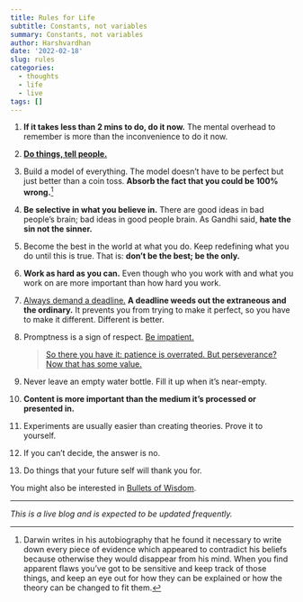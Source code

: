 ```yaml
---
title: Rules for Life
subtitle: Constants, not variables
summary: Constants, not variables
author: Harshvardhan
date: '2022-02-18'
slug: rules
categories:
  - thoughts
  - life
  - live
tags: []
---
```


1.  **If it takes less than 2 mins to do, do it now.** The mental overhead to remember is more than the inconvenience to do it now.

2.  [**Do things, tell people.**](http://carl.flax.ie/dothingstellpeople.html)

3.  Build a model of everything. The model doesn't have to be perfect but just better than a coin toss. **Absorb the fact that you could be 100% wrong.**[^1]

4.  **Be selective in what you believe in.** There are good ideas in bad people's brain; bad ideas in good people brain. As Gandhi said, **hate the sin not the sinner.**

5.  Become the best in the world at what you do. Keep redefining what you do until this is true. That is: **don't be the best; be the only.**

6.  **Work as hard as you can.** Even though who you work with and what you work on are more important than how hard you work.

7.  [Always demand a deadline.](https://kk.org/thetechnium/68-bits-of-unsolicited-advice/) **A deadline weeds out the extraneous and the ordinary.** It prevents you from trying to make it perfect, so you have to make it different. Different is better.

8.  Promptness is a sign of respect. [Be impatient.](https://www.benkuhn.net/impatient/)

    > [So there you have it: patience is overrated. But perseverance? Now that has some value.](https://chrisguillebeau.com/be-persistent-and-impatient)

9.  Never leave an empty water bottle. Fill it up when it's near-empty.

10. **Content is more important than the medium it's processed or presented in.**

11. Experiments are usually easier than creating theories. Prove it to yourself.

12. If you can't decide, the answer is no.

13. Do things that your future self will thank you for.

[^1]: Darwin writes in his autobiography that he found it necessary to write down every piece of evidence which appeared to contradict his beliefs because otherwise they would disappear from his mind. When you find apparent flaws you've got to be sensitive and keep track of those things, and keep an eye out for how they can be explained or how the theory can be changed to fit them.

You might also be interested in [Bullets of Wisdom](/wise/ "Bullets of Wisdom").

------------------------------------------------------------------------

*This is a live blog and is expected to be updated frequently.*
